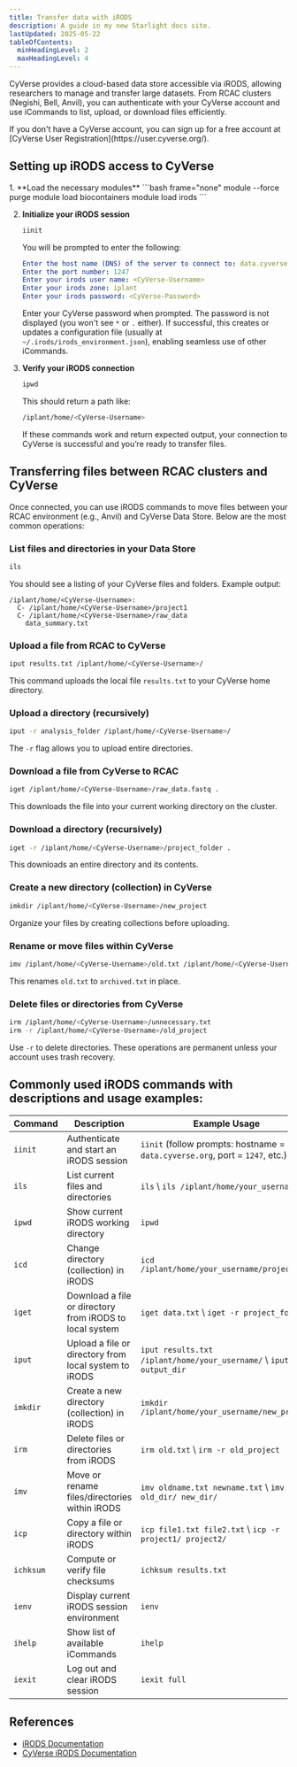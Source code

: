 ```yaml
---
title: Transfer data with iRODS
description: A guide in my new Starlight docs site.
lastUpdated: 2025-05-22
tableOfContents:
  minHeadingLevel: 2
  maxHeadingLevel: 4
---
```


CyVerse provides a cloud-based data store accessible via iRODS, allowing researchers to manage and transfer large datasets. From RCAC clusters (Negishi, Bell,  Anvil), you can authenticate with your CyVerse account and use iCommands to list, upload, or download files efficiently. 


<Aside type="note">
If you don't have a CyVerse account, you can sign up for a free account at [CyVerse User Registration](https://user.cyverse.org/).
</Aside>



## Setting up iRODS access to CyVerse

<Steps>
1. **Load the necessary modules**
   ```bash frame="none"
   module --force purge
   module load biocontainers
   module load irods
   ```

2. **Initialize your iRODS session**
   ```bash frame="none"
   iinit
   ```
   You will be prompted to enter the following:

   ```yaml frame="none"
   Enter the host name (DNS) of the server to connect to: data.cyverse.org
   Enter the port number: 1247
   Enter your irods user name: <CyVerse-Username>
   Enter your irods zone: iplant
   Enter your irods password: <CyVerse-Password>
   ```
   Enter your CyVerse password when prompted. The password is not displayed (you won't see `*` or `.` either). If successful, this creates or updates a configuration file (usually at `~/.irods/irods_environment.json`), enabling seamless use of other iCommands.
   
3. **Verify your iRODS connection**
   ```bash frame="none"
   ipwd
   ```
   This should return a path like:
   ```bash frame="none"
   /iplant/home/<CyVerse-Username>
   ```
   If these commands work and return expected output, your connection to CyVerse is successful and you’re ready to transfer files.

</Steps>







## Transferring files between RCAC clusters and CyVerse

Once connected, you can use iRODS commands to move files between your RCAC environment (e.g., Anvil) and CyVerse Data Store. Below are the most common operations:

### List files and directories in your Data Store

```bash frame="none"
ils
```

You should see a listing of your CyVerse files and folders. Example output:

```
/iplant/home/<CyVerse-Username>:
  C- /iplant/home/<CyVerse-Username>/project1
  C- /iplant/home/<CyVerse-Username>/raw_data
    data_summary.txt
```


### Upload a file from RCAC to CyVerse

```bash frame="none"
iput results.txt /iplant/home/<CyVerse-Username>/
```

This command uploads the local file `results.txt` to your CyVerse home directory.

### Upload a directory (recursively)

```bash frame="none"
iput -r analysis_folder /iplant/home/<CyVerse-Username>/
```

The `-r` flag allows you to upload entire directories.


### Download a file from CyVerse to RCAC

```bash frame="none"
iget /iplant/home/<CyVerse-Username>/raw_data.fastq .
```

This downloads the file into your current working directory on the cluster.

### Download a directory (recursively)

```bash frame="none"
iget -r /iplant/home/<CyVerse-Username>/project_folder .
```

This downloads an entire directory and its contents.


### Create a new directory (collection) in CyVerse

```bash frame="none"
imkdir /iplant/home/<CyVerse-Username>/new_project
```

Organize your files by creating collections before uploading.


### Rename or move files within CyVerse

```bash frame="none"
imv /iplant/home/<CyVerse-Username>/old.txt /iplant/home/<CyVerse-Username>/archived.txt
```

This renames `old.txt` to `archived.txt` in place.


### Delete files or directories from CyVerse

```bash frame="none"
irm /iplant/home/<CyVerse-Username>/unnecessary.txt
irm -r /iplant/home/<CyVerse-Username>/old_project
```

Use `-r` to delete directories. These operations are permanent unless your account uses trash recovery.



## Commonly used iRODS commands with descriptions and usage examples:



| Command     | Description                                             | Example Usage                                                                 |
|-------------|---------------------------------------------------------|--------------------------------------------------------------------------------|
| `iinit`     | Authenticate and start an iRODS session                 | `iinit` (follow prompts: hostname = `data.cyverse.org`, port = `1247`, etc.)  |
| `ils`       | List current files and directories                      | `ils` \\ `ils /iplant/home/your_username`                                     |
| `ipwd`      | Show current iRODS working directory                    | `ipwd`                                                                         |
| `icd`       | Change directory (collection) in iRODS                  | `icd /iplant/home/your_username/project1`                                     |
| `iget`      | Download a file or directory from iRODS to local system | `iget data.txt` \\ `iget -r project_folder`                                   |
| `iput`      | Upload a file or directory from local system to iRODS   | `iput results.txt /iplant/home/your_username/` \\ `iput -r output_dir`        |
| `imkdir`    | Create a new directory (collection) in iRODS            | `imkdir /iplant/home/your_username/new_project`                               |
| `irm`       | Delete files or directories from iRODS                  | `irm old.txt` \\ `irm -r old_project`                                         |
| `imv`       | Move or rename files/directories within iRODS           | `imv oldname.txt newname.txt` \\ `imv old_dir/ new_dir/`                      |
| `icp`       | Copy a file or directory within iRODS                   | `icp file1.txt file2.txt` \\ `icp -r project1/ project2/`                     |
| `ichksum`   | Compute or verify file checksums                        | `ichksum results.txt`                                                         |
| `ienv`      | Display current iRODS session environment               | `ienv`                                                                         |
| `ihelp`     | Show list of available iCommands                        | `ihelp`                                                                        |
| `iexit`     | Log out and clear iRODS session                         | `iexit full`                                                                   |



## References

- [iRODS Documentation](https://irods.org/documentation/)
- [CyVerse iRODS Documentation](https://learning.cyverse.org/ds/icommands/)
